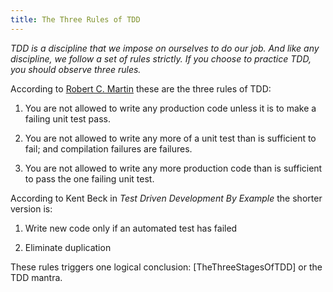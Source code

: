 ```yaml
---
title: The Three Rules of TDD
---
```


_TDD is a discipline that we impose on ourselves to do our job. And like any discipline, we follow a set of rules strictly. If you choose to practice TDD, you should observe three rules._

According to 
[Robert C. Martin](http://www.butunclebob.com/ArticleS.UncleBob.TheThreeRulesOfTdd)
these are the three rules of TDD:

1. You are not allowed to write any production code unless it is to make a failing unit test pass.

2. You are not allowed to write any more of a unit test than is sufficient to fail; and compilation failures are failures.

3. You are not allowed to write any more production code than is sufficient to pass the one failing unit test.

According to Kent Beck in _Test Driven Development By Example_ the shorter version is:

1. Write new code only if an automated test has failed

2. Eliminate duplication

These rules triggers one logical conclusion: [TheThreeStagesOfTDD] or the TDD mantra.